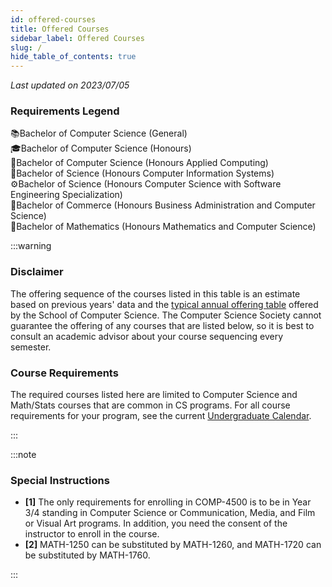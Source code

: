 ```yaml
---
id: offered-courses
title: Offered Courses
sidebar_label: Offered Courses
slug: /
hide_table_of_contents: true
---
```


_Last updated on 2023/07/05_

### Requirements Legend

📚Bachelor of Computer Science (General)<br/>
🎓Bachelor of Computer Science (Honours)<br/>
📲Bachelor of Computer Science (Honours Applied Computing)<br/>
💽Bachelor of Science (Honours Computer Information Systems)<br/>
⚙Bachelor of Science (Honours Computer Science with Software Engineering Specialization)<br/>
👔Bachelor of Commerce (Honours Business Administration and Computer Science)<br/>
📐Bachelor of Mathematics (Honours Mathematics and Computer Science)<br/>

:::warning

### Disclaimer

The offering sequence of the courses listed in this table is an estimate based on previous years' data and the [typical annual offering table](https://www.uwindsor.ca/science/computerscience/1082/tutoring-and-academic-assistance) offered by the School of Computer Science. The Computer Science Society cannot guarantee the offering of any courses that are listed below, so it is best to consult an academic advisor about your course sequencing every semester.

### Course Requirements

The required courses listed here are limited to Computer Science and Math/Stats courses that are
common in CS programs. For all course requirements for your program, see the current
[Undergraduate Calendar](https://www.uwindsor.ca/secretariat/282/undergraduate-and-graduate-calendars).

:::


<BuildJsonTable />

:::note

### Special Instructions

-   **[1]** The only requirements for enrolling in COMP-4500 is to be in Year 3/4 standing in Computer Science or
    Communication, Media, and Film or Visual Art programs. In addition, you need the consent of the instructor to enroll in the course.
-   **[2]** MATH-1250 can be substituted by MATH-1260, and MATH-1720 can be substituted by MATH-1760.

:::
